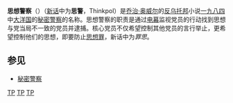 '''思想警察'''（{{lang-en|Thought police}}）（[[新话|新话]]中为'''思警'''，Thinkpol）是[[乔治·奥威尔|乔治·奥威尔]]的[[反乌托邦|反乌托邦]]小说[[一九八四|一九八四]]中[[大洋国|大洋国]]的[[秘密警察|秘密警察]]的名称。思想警察的职责是通过[[电幕|电幕]]监视党员的行动找到思想与党当局不一致的党员并逮捕。核心党员不仅希望控制其他党员的言行举止，更希望控制他们的思想，即要防止[[犯罪思想|思想罪]]，新话中为''罪思''。

== 参见 ==
*[[秘密警察|秘密警察]]

{{一九八四}}

[[Category:一九八四|TP]]
[[Category:虛構執法機構|TP]]
[[Category:虛構情報機構|TP]]